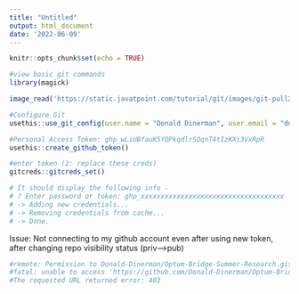 ```yaml
---
title: "Untitled"
output: html_document
date: '2022-06-09'
---
```


```r
knitr::opts_chunk$set(echo = TRUE)
```

```r
#view basic git commands
library(magick)

image_read('https://static.javatpoint.com/tutorial/git/images/git-pull2.png') %>% print()
```

```r
#Configure Git
usethis::use_git_config(user.name = "Donald Dinerman", user.email = "ddinerma@andrew.cmu.edu")
```

```r
#Personal Access Token: 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
usethis::create_github_token()
````

```r
#enter token (2: replace these creds)
gitcreds::gitcreds_set()

# It should display the following info - 
# ? Enter password or token: ghp_xxxxxxxxxxxxxxxxxxxxxxxxxxxxxxxxxxxx
# -> Adding new credentials...
# -> Removing credentials from cache...
# -> Done.
```

Issue: Not connecting to my github account even after using new token, after changing repo visibility status (priv-->pub)

```r
#remote: Permission to Donald-Dinerman/Optum-Bridge-Summer-Research.git denied to Donald-Dinerman.
#fatal: unable to access 'https://github.com/Donald-Dinerman/Optum-Bridge-Summer-Research/': 
#The requested URL returned error: 403
```

